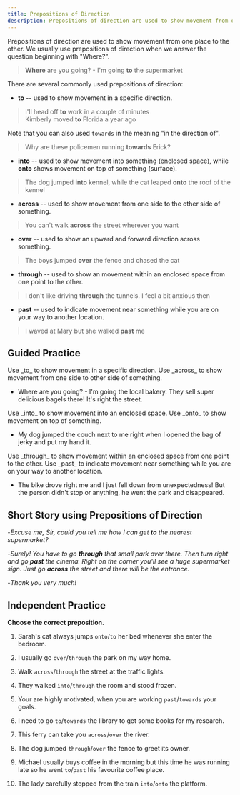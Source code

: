 ```yaml
---
title: Prepositions of Direction
description: Prepositions of direction are used to show movement from one place to the other
---
```


Prepositions of direction are used to show movement from one place to the other. We usually use prepositions of direction when we answer the question beginning with "Where?".

> **Where** are you going? - I'm going **to** the supermarket

There are several commonly used prepositions of direction:

- **to** -- used to show movement in a specific direction.

> I'll head off **to** work in a couple of minutes  
> Kimberly moved **to** Florida a year ago

Note that you can also used `towards` in the meaning "in the direction of".

> Why are these policemen running **towards** Erick?

- **into** -- used to show movement into something (enclosed space), while **onto** shows movement on top of something (surface).

> The dog jumped **into** kennel, while the cat leaped **onto** the roof of the kennel

- **across** -- used to show movement from one side to the other side of something.

> You can't walk **across** the street wherever you want

- **over** -- used to show an upward and forward direction across something.

> The boys jumped **over** the fence and chased the cat

- **through** -- used to show an movement within an enclosed space from one point to the other.

> I don't like driving **through** the tunnels. I feel a bit anxious then

- **past** -- used to indicate movement near something while you are on your way to another location.

> I waved at Mary but she walked **past** me

## Guided Practice

<Sidenote mt={8}>
  Use _to_ to show movement in a specific direction. Use _across_ to show movement from one side to
  other side of something.
</Sidenote>

- Where are you going? - I'm going <Blank /> the local bakery. They sell super delicious bagels there! It's right <Blank /> the street. <InfoTooltip label="to, across" />

<Sidenote>
  Use _into_ to show movement into an enclosed space. Use _onto_ to show movement on top of
  something.
</Sidenote>

- My dog jumped <Blank /> the couch next to me right when I opened the bag of jerky and put my hand <Blank /> it. <InfoTooltip label="onto, into" />

<Sidenote>
  Use _through_ to show movement within an enclosed space from one point to the other. Use _past_ to
  indicate movement near something while you are on your way to another location.
</Sidenote>

- The bike drove right <Blank /> me and I just fell down from unexpectedness! But the person didn't stop or anything, he went <Blank /> the park and disappeared. <InfoTooltip label="past, through" />

## Short Story using Prepositions of Direction

-_Excuse me, Sir, could you tell me how I can get **to** the nearest supermarket?_

-_Surely! You have to go **through** that small park over there. Then turn right and go **past** the cinema. Right on the corner you'll see a huge supermarket sign. Just go **across** the street and there will be the entrance._

-_Thank you very much!_

## Independent Practice

**Choose the correct preposition.**

1. Sarah's cat always jumps `onto`/`to` her bed whenever she enter the bedroom. <InfoTooltip label="onto" />

2. I usually go `over`/`through` the park on my way home. <InfoTooltip label="through" />

3. Walk `across`/`through` the street at the traffic lights. <InfoTooltip label="across" />

4. They walked `into`/`through` the room and stood frozen. <InfoTooltip label="into" />

5. Your are highly motivated, when you are working `past`/`towards` your goals. <InfoTooltip label="towards" />

6. I need to go `to`/`towards` the library to get some books for my research. <InfoTooltip label="to" />

7. This ferry can take you `across`/`over` the river. <InfoTooltip label="across" />

8. The dog jumped `through`/`over` the fence to greet its owner. <InfoTooltip label="over" />

9. Michael usually buys coffee in the morning but this time he was running late so he went `to`/`past` his favourite coffee place. <InfoTooltip label="past" />

10. The lady carefully stepped from the train `into`/`onto` the platform. <InfoTooltip label="onto" />
